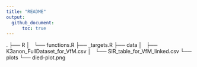 ```yaml
---
title: "README"
output: 
  github_document:
      toc: true
---
```

.
├── R
│   └── functions.R
├── _targets.R
├── data
│   ├── K3anon_FullDataset_for_VfM.csv
│   └── SIR_table_for_VfM_linked.csv
└── plots
    └── died-plot.png
